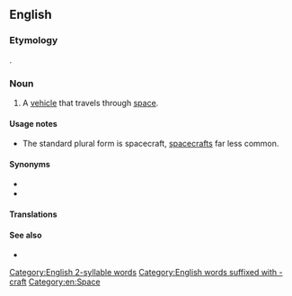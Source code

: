 ==English==
{{wikipedia}}

===Etymology===
{{compound|space|craft|lang=en}}.

===Noun===
{{en-noun|spacecraft|spacecrafts}}

# A [[vehicle]] that travels through [[space]].

====Usage notes====
* The standard plural form is spacecraft, [[spacecrafts]] far less common.

====Synonyms====
* {{l|en|spaceship}}
* {{l|en|space vehicle}}

====Translations====
{{trans-see|vehicle that travels through space|spaceship}}

====See also====
* {{l|en|space shuttle}}

[[Category:English 2-syllable words]]
[[Category:English words suffixed with -craft]]
[[Category:en:Space]]